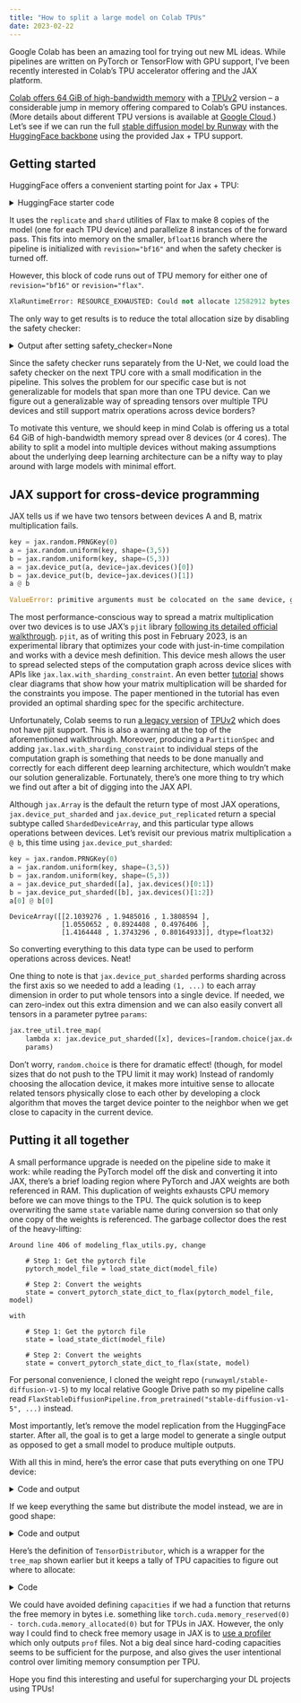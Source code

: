 ---
title: "How to split a large model on Colab TPUs"
date: 2023-02-22
---

Google Colab has been an amazing tool for trying out new ML ideas. While pipelines are written on PyTorch or TensorFlow with GPU support, I've been recently interested in Colab's TPU accelerator offering and the JAX platform.

[Colab offers 64 GiB of high-bandwidth memory](https://jannik-zuern.medium.com/using-a-tpu-in-google-colab-54257328d7da#:~:text=While%20the%20Tesla%20K80%20available,High%20Bandwidth%20Memory%20(HBM).) with a [TPUv2](https://forums.fast.ai/t/google-colab-quitely-turn-on-tpu-v2-for-free-to-everyone/23329) version -- a considerable jump in memory offering compared to Colab's GPU instances. (More details about different TPU versions is available at [Google Cloud](https://cloud.google.com/tpu/docs/system-architecture-tpu-vm#tpu_v2).) Let's see if we can run the full [stable diffusion model by Runway](https://github.com/runwayml/stable-diffusion) with the [HuggingFace backbone](https://github.com/huggingface/diffusers) using the provided Jax + TPU support.

## Getting started

HuggingFace offers a convenient starting point for Jax + TPU:

<details>
  <summary>HuggingFace starter code</summary>
```python
import jax
import numpy as np
from flax.jax_utils import replicate
from flax.training.common_utils import shard

from diffusers import FlaxStableDiffusionPipeline

dtype = jnp.bfloat16

pipeline, params = FlaxStableDiffusionPipeline.from_pretrained(
    "runwayml/stable-diffusion-v1-5", revision="bf16", dtype=dtype, from_pt=True
)
prompt = "A cinematic film still of Morgan Freeman starring as Jimi Hendrix, portrait, 40mm lens, shallow depth of field, close up, split lighting, cinematic"
prompt = [prompt] * jax.device_count()
prompt_ids = pipeline.prepare_inputs(prompt)

p_params = replicate(params, devices=jax.devices()) # replicate adds a leading (1, ...) on each tensor
prompt_ids = shard(prompt_ids)

def create_key(seed=0):
    return jax.random.PRNGKey(seed)

rng = create_key(0)
rng = jax.random.split(rng, jax.device_count())

images = pipeline(prompt_ids, p_params, rng, jit=True)[0]
images = images.reshape((images.shape[0] * images.shape[1], ) + images.shape[-3:])
images = pipeline.numpy_to_pil(images)

def image_grid(imgs, rows, cols):
    w,h = imgs[0].size
    grid = Image.new('RGB', size=(cols*w, rows*h))
    for i, img in enumerate(imgs): grid.paste(img, box=(i%cols*w, i//cols*h))
    return grid
  
image_grid(images, 2, 4)
```
</details>

It uses the `replicate` and `shard` utilities of Flax to make 8 copies of the model (one for each TPU device) and parallelize 8 instances of the forward pass. This fits into memory on the smaller, `bfloat16` branch where the pipeline is initialized with `revision="bf16"` and when the safety checker is turned off.

However, this block of code runs out of TPU memory for either one of `revision="bf16"` or `revision="flax"`.

```python
XlaRuntimeError: RESOURCE_EXHAUSTED: Could not allocate 12582912 bytes in memory 0x0x0_HBM0; 12517376 bytes allocatable, 18661376 bytes available
```

The only way to get results is to reduce the total allocation size by disabling the safety checker:

<details>
  <summary>Output after setting safety_checker=None</summary>
```python
You have passed `None` for safety_checker to disable its functionality in <class 'diffusers.pipelines.stable_diffusion.pipeline_flax_stable_diffusion.FlaxStableDiffusionPipeline'>. Note that this might lead to problems when using <class 'diffusers.pipelines.stable_diffusion.pipeline_flax_stable_diffusion.FlaxStableDiffusionPipeline'> and is not recommended.
Some weights of the model checkpoint at stable-diffusion-v1-5/text_encoder were not used when initializing FlaxCLIPTextModel: {('text_model', 'embeddings', 'position_ids')}
- This IS expected if you are initializing FlaxCLIPTextModel from the checkpoint of a model trained on another task or with another architecture (e.g. initializing a BertForSequenceClassification model from a BertForPreTraining model).
- This IS NOT expected if you are initializing FlaxCLIPTextModel from the checkpoint of a model that you expect to be exactly identical (initializing a BertForSequenceClassification model from a BertForSequenceClassification model).
You have disabled the safety checker for <class 'diffusers.pipelines.stable_diffusion.pipeline_flax_stable_diffusion.FlaxStableDiffusionPipeline'> by passing `safety_checker=None`. Ensure that you abide to the conditions of the Stable Diffusion license and do not expose unfiltered results in services or applications open to the public. Both the diffusers team and Hugging Face strongly recommend to keep the safety filter enabled in all public facing circumstances, disabling it only for use-cases that involve analyzing network behavior or auditing its results. For more information, please have a look at [https://github.com/huggingface/diffusers/pull/254](https://github.com/huggingface/diffusers/pull/254) .
```
![Stable diffusion output](assets/stable_diffusion_output_multi_0.png)
</details>

Since the safety checker runs separately from the U-Net, we could load the safety checker on the next TPU core with a small modification in the pipeline. This solves the problem for our specific case but is not generalizable for models that span more than one TPU device. Can we figure out a generalizable way of spreading tensors over multiple TPU devices and still support matrix operations across device borders?

To motivate this venture, we should keep in mind Colab is offering us a total 64 GiB of high-bandwidth memory spread over 8 devices (or 4 cores). The ability to split a model into multiple devices without making assumptions about the underlying deep learning architecture can be a nifty way to play around with large models with minimal effort.

## JAX support for cross-device programming

JAX tells us if we have two tensors between devices A and B, matrix multiplication fails.

```python
key = jax.random.PRNGKey(0)
a = jax.random.uniform(key, shape=(3,5))
b = jax.random.uniform(key, shape=(5,3))
a = jax.device_put(a, device=jax.devices()[0])
b = jax.device_put(b, device=jax.devices()[1])
a @ b
```

```python
ValueError: primitive arguments must be colocated on the same device, got TPU_0(host=0,(0,0,0,0)), TPU_1(host=0,(0,0,0,1))
```

The most performance-conscious way to spread a matrix multiplication over two devices is to use JAX's `pjit` library [following its detailed official walkthrough](https://jax.readthedocs.io/en/latest/notebooks/Distributed_arrays_and_automatic_parallelization.html). `pjit`, as of writing this post in February 2023, is an experimental library that optimizes your code with just-in-time compilation and works with a device mesh definition. This device mesh allows the user to spread selected steps of the computation graph across device slices with APIs like `jax.lax.with_sharding_constraint`. An even better [tutorial](https://irhum.github.io/blog/pjit/) shows clear diagrams that show how your matrix multiplication will be sharded for the constraints you impose. The paper mentioned in the tutorial has even provided an optimal sharding spec for the specific architecture.

Unfortunately, Colab seems to run [a legacy version](https://github.com/google/flax/issues/2263#issuecomment-1173424293) of [TPUv2](https://github.com/google/jax/issues/8300#issuecomment-948458082) which does not have pjit support. This is also a warning at the top of the aforementioned walkthrough. Moreover, producing a `PartitionSpec` and adding `jax.lax.with_sharding_constraint` to individual steps of the computation graph is something that needs to be done manually and correctly for each different deep learning architecture, which wouldn't make our solution generalizable. Fortunately, there's one more thing to try which we find out after a bit of digging into the JAX API.

Although `jax.Array` is the default the return type of most JAX operations, `jax.device_put_sharded` and `jax.device_put_replicated` return a special subtype called `ShardedDeviceArray`, and this particular type allows operations between devices. Let's revisit our previous matrix multiplication `a @ b`, this time using `jax.device_put_sharded`:

```python
key = jax.random.PRNGKey(0)
a = jax.random.uniform(key, shape=(3,5))
b = jax.random.uniform(key, shape=(5,3))
a = jax.device_put_sharded([a], jax.devices()[0:1])
b = jax.device_put_sharded([b], jax.devices()[1:2])
a[0] @ b[0]
```

```output
DeviceArray([[2.1039276 , 1.9485016 , 1.3808594 ],
             [1.0550652 , 0.8924408 , 0.4976406 ],
             [1.4164448 , 1.3743296 , 0.80164933]], dtype=float32)
```

So converting everything to this data type can be used to perform operations across devices. Neat!

One thing to note is that `jax.device_put_sharded` performs sharding across the first axis so we needed to add a leading `(1, ...)` to each array dimension in order to put whole tensors into a single device. If needed, we can zero-index out this extra dimension and we can also easily convert all tensors in a parameter pytree `params`:

```python
jax.tree_util.tree_map(
    lambda x: jax.device_put_sharded([x], devices=[random.choice(jax.devices())]),
    params)
```

Don't worry, `random.choice` is there for dramatic effect! (though, for model sizes that do not push to the TPU limit it may work) Instead of randomly choosing the allocation device, it makes more intuitive sense to allocate related tensors physically close to each other by developing a clock algorithm that moves the target device pointer to the neighbor when we get close to capacity in the current device.

## Putting it all together

A small performance upgrade is needed on the pipeline side to make it work: while reading the PyTorch model off the disk and converting it into JAX, there's a brief loading region where PyTorch and JAX weights are both referenced in RAM. This duplication of weights exhausts CPU memory before we can move things to the TPU. The quick solution is to keep overwriting the same `state` variable name during conversion so that only one copy of the weights is referenced. The garbage collector does the rest of the heavy-lifting:

```
Around line 406 of modeling_flax_utils.py, change

	# Step 1: Get the pytorch file
	pytorch_model_file = load_state_dict(model_file)
	
	# Step 2: Convert the weights
	state = convert_pytorch_state_dict_to_flax(pytorch_model_file, model)

with 

	# Step 1: Get the pytorch file
	state = load_state_dict(model_file)
	
	# Step 2: Convert the weights
	state = convert_pytorch_state_dict_to_flax(state, model)
```

For personal convenience, I cloned the weight repo (`runwayml/stable-diffusion-v1-5`) to my local relative Google Drive path so my pipeline calls read `FlaxStableDiffusionPipeline.from_pretrained("stable-diffusion-v1-5", ...)` instead.

Most importantly, let's remove the model replication from the HuggingFace starter. After all, the goal is to get a large model to generate a single output as opposed to get a small model to produce multiple outputs.

With all this in mind, here's the error case that puts everything on one TPU device:

<details>
  <summary>Code and output</summary>
```python
# single image, non-jitted and everything on single TPU with safety checker

# workaround for pip install -e not working:
if "/content/drive/MyDrive/projects/diffusers/src" not in sys.path:
  sys.path.append("/content/drive/MyDrive/projects/diffusers/src")
from diffusers import FlaxStableDiffusionPipeline

dtype = jnp.bfloat16

pipeline, params = FlaxStableDiffusionPipeline.from_pretrained(
    "stable-diffusion-v1-5", revision="flax", dtype=dtype, from_pt=True
)
print("pipeline loaded")
prompt = "A cinematic film still of Morgan Freeman starring as Jimi Hendrix, portrait, 40mm lens, shallow depth of field, close up, split lighting, cinematic"
prompt = [prompt] * 1
prompt_ids = pipeline.prepare_inputs(prompt)

p_params = jax.tree_util.tree_map(lambda x: jax.device_put(x, jax.devices()[2]), params)

def create_key(seed=0):
    return jax.random.PRNGKey(seed)
rng = create_key(0)
rng = jax.random.split(rng, 1)

images = pipeline(prompt_ids, p_params, rng, jit=False)[0]
images = pipeline.numpy_to_pil(images)

def image_grid(imgs, rows, cols):
    w,h = imgs[0].size
    grid = Image.new('RGB', size=(cols*w, rows*h))
    for i, img in enumerate(imgs): grid.paste(img, box=(i%cols*w, i//cols*h))
    return grid

image_grid(images, 1, 1)
```

```output
Some weights of the model checkpoint at stable-diffusion-v1-5/text_encoder were not used when initializing FlaxCLIPTextModel: {('text_model', 'embeddings', 'position_ids')}
- This IS expected if you are initializing FlaxCLIPTextModel from the checkpoint of a model trained on another task or with another architecture (e.g. initializing a BertForSequenceClassification model from a BertForPreTraining model).
- This IS NOT expected if you are initializing FlaxCLIPTextModel from the checkpoint of a model that you expect to be exactly identical (initializing a BertForSequenceClassification model from a BertForSequenceClassification model).
Some weights of the model checkpoint at stable-diffusion-v1-5/safety_checker were not used when initializing FlaxStableDiffusionSafetyChecker: {('vision_model', 'vision_model', 'embeddings', 'position_ids')}
- This IS expected if you are initializing FlaxStableDiffusionSafetyChecker from the checkpoint of a model trained on another task or with another architecture (e.g. initializing a BertForSequenceClassification model from a BertForPreTraining model).
- This IS NOT expected if you are initializing FlaxStableDiffusionSafetyChecker from the checkpoint of a model that you expect to be exactly identical (initializing a BertForSequenceClassification model from a BertForSequenceClassification model).
pipeline loaded
UnfilteredStackTrace: jaxlib.xla_extension.XlaRuntimeError: FAILED_PRECONDITION: Dependency failed: Dependency 
failed: Timed out while waiting for dependency 671371:66613 to be resolved. This is usually due to a server restart
and a stale client. Try restarting your client.
```
</details>


If we keep everything the same but distribute the model instead, we are in good shape:

<details>
  <summary>Code and output</summary>
```python
# single image, non-jitted, greedily sharded with safety checker

# workaround for pip install -e not working:
if "/content/drive/MyDrive/projects/diffusers/src" not in sys.path:
  sys.path.append("/content/drive/MyDrive/projects/diffusers/src")
from diffusers import FlaxStableDiffusionPipeline

dtype = jnp.bfloat16

pipeline, params = FlaxStableDiffusionPipeline.from_pretrained(
    "stable-diffusion-v1-5", revision="flax", dtype=dtype, from_pt=True,
)
prompt = "A cinematic film still of Morgan Freeman starring as Jimi Hendrix, portrait, 40mm lens, shallow depth of field, close up, split lighting, cinematic"
prompt = [prompt] * 1
prompt_ids = pipeline.prepare_inputs(prompt)

capacities = [3*1e9 for _ in range(len(jax.devices()[2:8]))]
distributor = TensorDistributor(devices=jax.devices()[2:8], capacities=capacities)
p_params = distributor.greedily_distribute_tensors(params, squeeze_first_axis=True) # the first axis aids in jitting

def create_key(seed=0):
    return jax.random.PRNGKey(seed)
rng = create_key(0)
rng = jax.random.split(rng, 1)

images = pipeline(prompt_ids, p_params, rng, jit=False)[0]
images = pipeline.numpy_to_pil(images)

def image_grid(imgs, rows, cols):
    w,h = imgs[0].size
    grid = Image.new('RGB', size=(cols*w, rows*h))
    for i, img in enumerate(imgs): grid.paste(img, box=(i%cols*w, i//cols*h))
    return grid

image_grid(images, 1, 1)
```

Output:
```output
Some weights of the model checkpoint at stable-diffusion-v1-5/safety_checker were not used when initializing FlaxStableDiffusionSafetyChecker: {('vision_model', 'vision_model', 'embeddings', 'position_ids')}
- This IS expected if you are initializing FlaxStableDiffusionSafetyChecker from the checkpoint of a model trained on another task or with another architecture (e.g. initializing a BertForSequenceClassification model from a BertForPreTraining model).
- This IS NOT expected if you are initializing FlaxStableDiffusionSafetyChecker from the checkpoint of a model that you expect to be exactly identical (initializing a BertForSequenceClassification model from a BertForSequenceClassification model).
Some weights of the model checkpoint at stable-diffusion-v1-5/text_encoder were not used when initializing FlaxCLIPTextModel: {('text_model', 'embeddings', 'position_ids')}
- This IS expected if you are initializing FlaxCLIPTextModel from the checkpoint of a model trained on another task or with another architecture (e.g. initializing a BertForSequenceClassification model from a BertForPreTraining model).
- This IS NOT expected if you are initializing FlaxCLIPTextModel from the checkpoint of a model that you expect to be exactly identical (initializing a BertForSequenceClassification model from a BertForSequenceClassification model).
```
![Stable diffusion output](assets/stable_diffusion_output_1.png)
</details>

Here's the definition of `TensorDistributor`, which is a wrapper for the `tree_map` shown earlier but it keeps a tally of TPU capacities to figure out where to allocate:

<details>
  <summary>Code</summary>
```python
class TensorDistributor:
  def __init__(self, devices, capacities):
    assert len(devices) >= 1, "At least one device is needed."
    assert len(devices) == len(capacities), "Devices and capacities must match."
    self.devices, self.capacities = devices, capacities
    self.idx = len(devices)-1 # index of current allocation device
  
  @staticmethod
  def _move(tensor, device, squeeze_first_axis=False):
    result = jax.device_put_sharded([tensor], devices=[device])
    return result[0] if squeeze_first_axis else result

  @staticmethod
  def randomly_distribute_tensors(
      params: frozen_dict.FrozenDict,
      squeeze_first_axis=False,
      devices=jax.devices()
  ):
      """Spreads all tensors in `params` across jax.devices() randomly
      
      Args:
          params (dict): Params dict for the network.
      Returns:
          new_params: A dictionary identical to params in structure, 
            except tensors are distributed to different devices.
      """

      map = jax.tree_util.tree_map(
              lambda x: TensorDistributor._move(x, random.choice(devices), 
                                                squeeze_first_axis),
              params
            )
      return map

  def _move_greedy(self, tensor, squeeze_first_axis=False):
    tensor_size = tensor.nbytes
    if self.capacities[self.idx] >= tensor_size:
      self.capacities[self.idx] -= tensor_size
      return TensorDistributor._move(tensor, self.devices[self.idx], 
                                     squeeze_first_axis)

    # find a new device starting from the current device, allowing wrap-around
    for i in range(self.idx-1, self.idx-1-len(self.devices), -1):
      if i < 0:
        i += len(self.devices) 
      if self.capacities[i] >= tensor_size:
        self.idx = i
        self.capacities[self.idx] -= tensor_size
        return TensorDistributor._move(tensor, self.devices[self.idx],
                                       squeeze_first_axis)
    else:
      raise Exception((f"Failed to allocate {tensor.nbytes} bytes because the "
                       f"devices have {self.capacities} bytes free."))
  
  def greedily_distribute_tensors(self,
      params: frozen_dict.FrozenDict,
      squeeze_first_axis=False
  ):
      """Spreads all tensors in `params` across jax.devices() in device order, 
      respecting memory limits set forth by `self.capacity`.
      
      Args:
          params (dict): Params dict for the network.
      Returns:
          new_params: A dictionary identical to params in structure, except
            tensors are distributed to different devices.
      """
      
      map = jax.tree_util.tree_map(
              lambda x: self._move_greedy(x, squeeze_first_axis),
              params
            )
      return map
```
*Disclaimer: Feel free to use TensorDistributor according to the MIT License. No warranties are implied.*
</details>

We could have avoided defining `capacities` if we had a function that returns the free memory in bytes i.e. something like `torch.cuda.memory_reserved(0) - torch.cuda.memory_allocated(0)` but for TPUs in JAX. However, the only way I could find to check free memory usage in JAX is to [use a profiler](https://jax.readthedocs.io/en/latest/device_memory_profiling.html) which only outputs `prof` files. Not a big deal since hard-coding capacities seems to be sufficient for the purpose, and also gives the user intentional control over limiting memory consumption per TPU.

Hope you find this interesting and useful for supercharging your DL projects using TPUs!